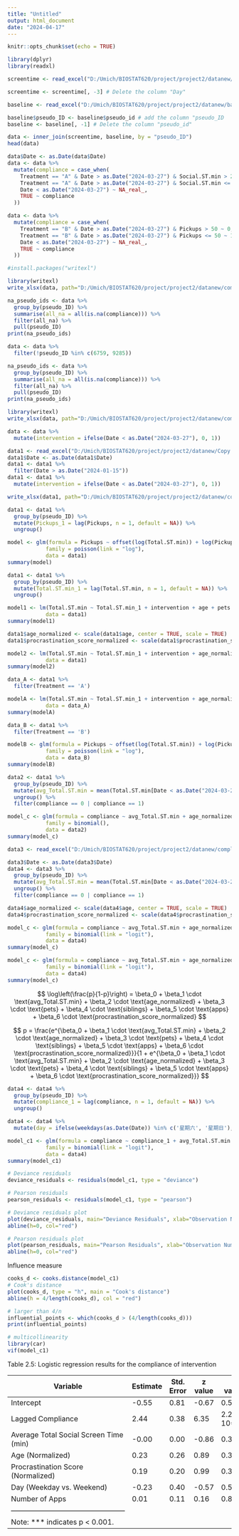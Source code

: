 ---
title: "Untitled"
output: html_document
date: "2024-04-17"
---

```{r setup, include=FALSE}
knitr::opts_chunk$set(echo = TRUE)
```

```{r}
library(dplyr)
library(readxl)
```

```{r}
screentime <- read_excel("D:/Umich/BIOSTAT620/project/project2/datanew/after_imputation_1.xlsx", sheet="screentime", na = "NA")
```
```{r}
screentime <- screentime[, -3] # Delete the column "Day"
```


```{r}
baseline <- read_excel("D:/Umich/BIOSTAT620/project/project2/datanew/baseline.xlsx", na = "NA")
```

```{r}
baseline$pseudo_ID <- baseline$pseudo_id # add the column "pseudo_ID
baseline <- baseline[, -1] # Delete the column "pseudo_id"
```

```{r}
data <- inner_join(screentime, baseline, by = "pseudo_ID")
head(data)
```

```{r}
data$Date <- as.Date(data$Date)
data <- data %>%
  mutate(compliance = case_when(
    Treatment == "A" & Date > as.Date("2024-03-27") & Social.ST.min > 200 ~ 0,
    Treatment == "A" & Date > as.Date("2024-03-27") & Social.ST.min <= 200 ~ 1,
    Date < as.Date("2024-03-27") ~ NA_real_,  
    TRUE ~ compliance 
  ))

data <- data %>%
  mutate(compliance = case_when(
    Treatment == "B" & Date > as.Date("2024-03-27") & Pickups > 50 ~ 0,
    Treatment == "B" & Date > as.Date("2024-03-27") & Pickups <= 50 ~ 1,
    Date < as.Date("2024-03-27") ~ NA_real_,  
    TRUE ~ compliance 
  ))
```

```{r}
#install.packages("writexl")
```

```{r}
library(writexl)
write_xlsx(data, path="D:/Umich/BIOSTAT620/project/project2/datanew/completed_data1.xlsx")
```

```{r}
na_pseudo_ids <- data %>%
  group_by(pseudo_ID) %>%
  summarise(all_na = all(is.na(compliance))) %>%
  filter(all_na) %>%
  pull(pseudo_ID)
print(na_pseudo_ids)
```
```{r}
data <- data %>%
  filter(!pseudo_ID %in% c(6759, 9285))
```

```{r}
na_pseudo_ids <- data %>%
  group_by(pseudo_ID) %>%
  summarise(all_na = all(is.na(compliance))) %>%
  filter(all_na) %>%
  pull(pseudo_ID)
print(na_pseudo_ids)
```

```{r}
library(writexl)
write_xlsx(data, path="D:/Umich/BIOSTAT620/project/project2/datanew/completed_data2.xlsx")
```

```{r}
data <- data %>%
  mutate(intervention = ifelse(Date < as.Date("2024-03-27"), 0, 1))
```

```{r}
data1 <- read_excel("D:/Umich/BIOSTAT620/project/project2/datanew/Copy of completed_data2.xlsx", na = "NA")
data1$Date <- as.Date(data1$Date)
data1 <- data1 %>%
  filter(Date > as.Date("2024-01-15"))
data1 <- data1 %>%
  mutate(intervention = ifelse(Date < as.Date("2024-03-27"), 0, 1))
```

```{r}
write_xlsx(data1, path="D:/Umich/BIOSTAT620/project/project2/datanew/completed_data3.xlsx")
```

```{r}
data1 <- data1 %>%
  group_by(pseudo_ID) %>%
  mutate(Pickups_1 = lag(Pickups, n = 1, default = NA)) %>%
  ungroup()
```

```{r}
model <- glm(formula = Pickups ~ offset(log(Total.ST.min)) + log(Pickups_1) + intervention + age + pets + siblings + apps + procrastination_score, 
            family = poisson(link = "log"), 
            data = data1)
summary(model)
```

```{r}
data1 <- data1 %>%
  group_by(pseudo_ID) %>%
  mutate(Total.ST.min_1 = lag(Total.ST.min, n = 1, default = NA)) %>%
  ungroup()
```

```{r}
model1 <- lm(Total.ST.min ~ Total.ST.min_1 + intervention + age + pets + siblings + apps + procrastination_score, 
            data = data1)
summary(model1)
```

```{r}
data1$age_normalized <- scale(data1$age, center = TRUE, scale = TRUE)
data1$procrastination_score_normalized <- scale(data1$procrastination_score, center = TRUE, scale = TRUE)

model2 <- lm(Total.ST.min ~ Total.ST.min_1 + intervention + age_normalized + pets + siblings + apps + procrastination_score_normalized, 
            data = data1)
summary(model2)
```
```{r}
data_A <- data1 %>% 
  filter(Treatment == 'A')

modelA <- lm(Total.ST.min ~ Total.ST.min_1 + intervention + age_normalized + pets + siblings + apps + procrastination_score_normalized, 
            data = data_A)
summary(modelA)
```

```{r}
data_B <- data1 %>% 
  filter(Treatment == 'B')

modelB <- glm(formula = Pickups ~ offset(log(Total.ST.min)) + log(Pickups_1) + intervention + age_normalized + pets + siblings + apps + procrastination_score_normalized + intervention*procrastination_score_normalized, 
            family = poisson(link = "log"), 
            data = data_B)
summary(modelB)
```

```{r}
data2 <- data1 %>%
  group_by(pseudo_ID) %>%
  mutate(avg_Total.ST.min = mean(Total.ST.min[Date < as.Date("2024-03-27")], na.rm = TRUE)) %>%
  ungroup() %>%
  filter(compliance == 0 | compliance == 1)

model_c <- glm(formula = compliance ~ avg_Total.ST.min + age_normalized + pets + siblings + apps + procrastination_score_normalized, 
            family = binomial(), 
            data = data2)
summary(model_c)
```

```{r}
data3 <- read_excel("D:/Umich/BIOSTAT620/project/project2/datanew/completed_data3.xlsx", na = "NA")
```

```{r}
data3$Date <- as.Date(data3$Date)
data4 <- data3 %>%
  group_by(pseudo_ID) %>%
  mutate(avg_Total.ST.min = mean(Total.ST.min[Date < as.Date("2024-03-27")], na.rm = TRUE)) %>%
  ungroup() %>%
  filter(compliance == 0 | compliance == 1)
```

```{r}
data4$age_normalized <- scale(data4$age, center = TRUE, scale = TRUE)
data4$procrastination_score_normalized <- scale(data4$procrastination_score, center = TRUE, scale = TRUE)
```

```{r}
model_c <- glm(formula = compliance ~ avg_Total.ST.min + age_normalized + pets + siblings + apps + procrastination_score_normalized, 
            family = binomial(link = "logit"), 
            data = data4)
summary(model_c)
```

```{r}


model_c <- glm(formula = compliance ~ avg_Total.ST.min + age_normalized + pets + siblings + apps + procrastination_score_normalized, 
            family = binomial(link = "logit"), 
            data = data4)
summary(model_c)
```

$$
\log\left(\frac{p}{1-p}\right) = \beta_0 + \beta_1 \cdot \text{avg_Total.ST.min} + \beta_2 \cdot \text{age_normalized} + \beta_3 \cdot \text{pets} + \beta_4 \cdot \text{siblings} + \beta_5 \cdot \text{apps} + \beta_6 \cdot \text{procrastination_score_normalized}
$$

$$
p = \frac{e^{\beta_0 + \beta_1 \cdot \text{avg_Total.ST.min} + \beta_2 \cdot \text{age_normalized} + \beta_3 \cdot \text{pets} + \beta_4 \cdot \text{siblings} + \beta_5 \cdot \text{apps} + \beta_6 \cdot \text{procrastination_score_normalized}}}{1 + e^{\beta_0 + \beta_1 \cdot \text{avg_Total.ST.min} + \beta_2 \cdot \text{age_normalized} + \beta_3 \cdot \text{pets} + \beta_4 \cdot \text{siblings} + \beta_5 \cdot \text{apps} + \beta_6 \cdot \text{procrastination_score_normalized}}}
$$

```{r}
data4 <- data4 %>%
  group_by(pseudo_ID) %>%
  mutate(compliance_1 = lag(compliance, n = 1, default = NA)) %>%
  ungroup()
```

```{r}
data4 <- data4 %>%
  mutate(day = ifelse(weekdays(as.Date(Date)) %in% c('星期六', '星期日'), 0, 1))
```

```{r}
model_c1 <- glm(formula = compliance ~ compliance_1 + avg_Total.ST.min + age_normalized + day + apps + procrastination_score_normalized, 
            family = binomial(link = "logit"), 
            data = data4)
summary(model_c1)
```

```{r}
# Deviance residuals
deviance_residuals <- residuals(model_c1, type = "deviance")

# Pearson residuals
pearson_residuals <- residuals(model_c1, type = "pearson")

# Deviance residuals plot
plot(deviance_residuals, main="Deviance Residuals", xlab="Observation Number", ylab="Deviance Residuals")
abline(h=0, col="red")

# Pearson residuals plot
plot(pearson_residuals, main="Pearson Residuals", xlab="Observation Number", ylab="Pearson Residuals")
abline(h=0, col="red")   
```

Influence measure
```{r}
cooks_d <- cooks.distance(model_c1)
# Cook's distance
plot(cooks_d, type = "h", main = "Cook's distance")
abline(h = 4/length(cooks_d), col = "red") 

# larger than 4/n 
influential_points <- which(cooks_d > (4/length(cooks_d)))
print(influential_points)
```


```{r}
# multicollinearity
library(car)
vif(model_c1)
```


Table 2.5: Logistic regression results for the compliance of intervention 

| Variable                                       | Estimate | Std. Error | z value | p value    |
|------------------------------------------------|----------|------------|---------|------------|
| Intercept                                      | -0.55    | 0.81       | -0.67   | 0.50       |
| Lagged Compliance                              | 2.44     | 0.38       | 6.35    | 2.21e-10***|
| Average Total Social Screen Time (min)         | -0.00    | 0.00       | -0.86   | 0.39       |
| Age (Normalized)                               | 0.23     | 0.26       | 0.89    | 0.37       |
| Procrastination Score (Normalized)             | 0.19     | 0.20       | 0.99    | 0.32       |
| Day (Weekday vs. Weekend)                      | -0.23    | 0.40       | -0.57   | 0.57       |
| Number of Apps                                 | 0.01     | 0.11       | 0.16    | 0.87       |
|------------------------------------------------
|Note: *** indicates p < 0.001.



